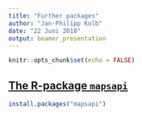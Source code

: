 ```yaml
---
title: "Further packages"
author: "Jan-Philipp Kolb"
date: "22 Juni 2018"
output: beamer_presentation
---
```


```r
knitr::opts_chunk$set(echo = FALSE)
```

## [The R-package `mapsapi`](https://cran.rstudio.com/web/packages/mapsapi/vignettes/intro.html)

```r
install.packages("mapsapi")
```

